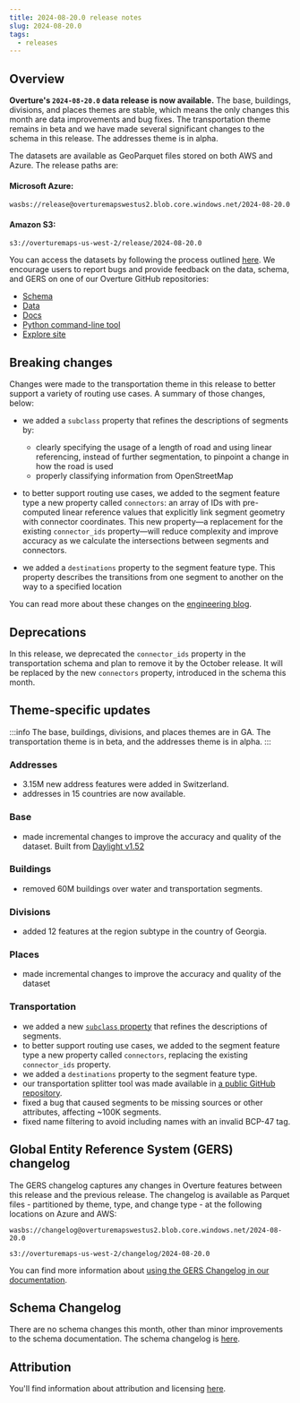 ```yaml
---
title: 2024-08-20.0 release notes
slug: 2024-08-20.0
tags:
  - releases
---
```


## Overview

**Overture's `2024-08-20.0` data release is now available.** The base, buildings, divisions, and places themes are stable, which means the only changes this month are data improvements and bug fixes. The transportation theme remains in beta and we have made several significant changes to the schema in this release. The addresses theme is in alpha.

The datasets are available as GeoParquet files stored on both AWS and Azure. The release paths are:

#### Microsoft Azure:
```
wasbs://release@overturemapswestus2.blob.core.windows.net/2024-08-20.0
```

#### Amazon S3:
```
s3://overturemaps-us-west-2/release/2024-08-20.0
```

<!-- truncate -->

You can access the datasets by following the process outlined [here](https://docs.overturemaps.org/getting-data/). We encourage users to report bugs and provide feedback on the data, schema, and GERS on one of our Overture GitHub repositories:

- [Schema](https://github.com/OvertureMaps/schema)
- [Data](https://github.com/OvertureMaps/data)
- [Docs](https://github.com/OvertureMaps/docs)
- [Python command-line tool](https://github.com/OvertureMaps/overturemaps-py)
- [Explore site](https://github.com/OvertureMaps/io-site)


## Breaking changes

Changes were made to the transportation theme in this release to better support a variety of routing use cases. A summary of those changes, below:

- we added a `subclass` property that refines the descriptions of segments by:
  - clearly specifying the usage of a length of road and using linear referencing, instead of further segmentation, to pinpoint a change in how the road is used
  - properly classifying information from OpenStreetMap

- to better support routing use cases, we added to the segment feature type a new property called `connectors`: an array of IDs with pre-computed linear reference values that explicitly link segment geometry with connector coordinates. This new property—a replacement for the existing `connector_ids` property—will reduce complexity and improve accuracy as we calculate the intersections between segments and connectors.

- we added a `destinations` property to the segment feature type. This property describes the transitions from one segment to another on the way to a specified location

You can read more about these changes on the [engineering blog](https://docs.overturemaps.org/blog/2024/08/15/preview-august-release/).


## Deprecations

In this release, we deprecated the `connector_ids` property in the transportation schema and plan to remove it by the October release. It will be replaced by the new `connectors` property, introduced in the schema this month.


## Theme-specific updates

:::info
The base, buildings, divisions, and places themes are in GA. The transportation theme is in beta, and the addresses theme is in alpha.
:::

### Addresses

- 3.15M new address features were added in Switzerland.
- addresses in 15 countries are now available.

### Base

- made incremental changes to improve the accuracy and quality of the dataset. Built from [Daylight v1.52](https://daylightmap.org/2024/08/12/daylight-v152-released.html)

### Buildings

- removed 60M buildings over water and transportation segments.

### Divisions

- added 12 features at the region subtype in the country of Georgia.

### Places

- made incremental changes to improve the accuracy and quality of the dataset

### Transportation

- we added a new [`subclass` property](https://github.com/OvertureMaps/schema/pull/180) that refines the descriptions of segments.
- to better support routing use cases, we added to the segment feature type a new property called `connectors`, replacing the  existing `connector_ids` property.
- we added a `destinations` property to the segment feature type.
- our transportation splitter tool was made available in [a public GitHub repository](https://github.com/OvertureMaps/transportation-splitter).
- fixed a bug that caused segments to be missing sources or other attributes, affecting ~100K segments.
- fixed name filtering to avoid including names with an invalid BCP-47 tag.

## Global Entity Reference System (GERS) changelog

The GERS changelog captures any changes in Overture features between this release and the previous release. The changelog is available as Parquet files - partitioned by theme, type, and change type - at the following locations on Azure and AWS:

```
wasbs://changelog@overturemapswestus2.blob.core.windows.net/2024-08-20.0
```
```
s3://overturemaps-us-west-2/changelog/2024-08-20.0
```

You can find more information about [using the GERS Changelog in our documentation](https://docs.overturemaps.org/gers/changelog/).


## Schema Changelog

There are no schema changes this month, other than minor improvements to the schema documentation. The schema changelog is [here](https://github.com/OvertureMaps/schema/releases). 

## Attribution

You'll find information about attribution and licensing [here](https://docs.overturemaps.org/attribution/).

